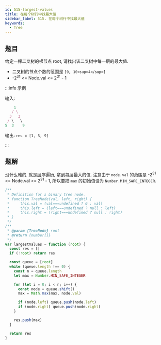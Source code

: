```yaml
---
id: 515-largest-values
title: 在每个树行中找最大值
sidebar_label: 515. 在每个树行中找最大值
keywords:
  - Tree
---
```


## 题目

给定一棵二叉树的根节点 root, 请找出该二叉树中每一层的最大值.

- 二叉树的节点个数的范围是 `[0, 10<sup>4</sup>]`
- -2<sup>31</sup> <= Node.val <= 2<sup>31</sup> - 1

:::info 示例

输入:
```ts
    1
   / \
  3   2
 / \   \
5  3    9
```

输出: `res = [1, 3, 9]`

:::

## 题解

没什么难的, 就是层序遍历, 拿到每层最大的值. 注意由于 `node.val` 的范围是 -2<sup>31</sup> <= Node.val <= 2<sup>31</sup> - 1, 所以要把 `max` 的初始值设为 `Number.MIN_SAFE_INTEGER`.

```ts
/**
 * Definition for a binary tree node.
 * function TreeNode(val, left, right) {
 *     this.val = (val===undefined ? 0 : val)
 *     this.left = (left===undefined ? null : left)
 *     this.right = (right===undefined ? null : right)
 * }
 */
/**
 * @param {TreeNode} root
 * @return {number[]}
 */
var largestValues = function (root) {
  const res = []
  if (!root) return res

  const queue = [root]
  while (queue.length !== 0) {
    const n = queue.length
    let max = Number.MIN_SAFE_INTEGER

    for (let i = 0; i < n; i++) {
      const node = queue.shift()
      max = Math.max(max, node.val)

      if (node.left) queue.push(node.left)
      if (node.right) queue.push(node.right)
    }

    res.push(max)
  }

  return res
}
```
